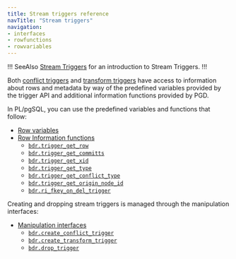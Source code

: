 ```yaml
---
title: Stream triggers reference
navTitle: "Stream triggers"
navigation:
- interfaces
- rowfunctions
- rowvariables
---
```


!!! SeeAlso
[Stream Triggers](/pgd/latest/reference/striggers) for an introduction to Stream Triggers.
!!!

Both [conflict triggers](/pgd/latest/reference/striggers/#conflict-triggers) and [transform triggers](/pgd/latest/reference/striggers/#transform-triggers) have access to information about
rows and metadata by way of the predefined variables provided by the trigger API and
additional information functions provided by PGD.

In PL/pgSQL, you can use the predefined variables and functions that follow:

* [Row variables](rowvariables)
* [Row Information functions](rowfunctions)
  * [`bdr.trigger_get_row`](rowfunctions/#bdrtrigger_get_row)
  * [`bdr.trigger_get_committs`](rowfunctions/#bdrtrigger_get_committs)
  * [`bdr.trigger_get_xid`](rowfunctions/#bdrtrigger_get_xid)
  * [`bdr.trigger_get_type`](rowfunctions/#bdrtrigger_get_type)
  * [`bdr.trigger_get_conflict_type`](rowfunctions/#bdrtrigger_get_conflict_type)
  * [`bdr.trigger_get_origin_node_id`](rowfunctions/#bdrtrigger_get_origin_node_id)
  * [`bdr.ri_fkey_on_del_trigger`](rowfunctions/#bdrri_fkey_on_del_trigger)

Creating and dropping stream triggers is managed through the manipulation interfaces:

* [Manipulation interfaces](interfaces)
  * [`bdr.create_conflict_trigger`](interfaces/#bdrcreate_conflict_trigger)
  * [`bdr.create_transform_trigger`](interfaces/#bdrcreate_transform_trigger)
  * [`bdr.drop_trigger`](interfaces/#bdrdrop_trigger)
